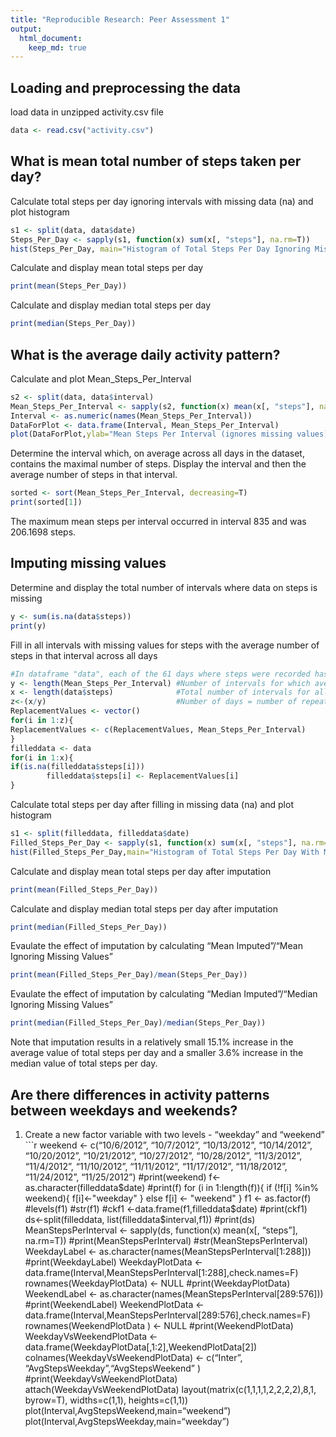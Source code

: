 ```yaml
---
title: "Reproducible Research: Peer Assessment 1"
output: 
  html_document:
    keep_md: true
---
```



## Loading and preprocessing the data

load data in unzipped activity.csv file
```r
data <- read.csv("activity.csv")
```

## What is mean total number of steps taken per day?

Calculate total steps per day ignoring intervals with missing data (na) and plot histogram
```r
s1 <- split(data, data$date)
Steps_Per_Day <- sapply(s1, function(x) sum(x[, "steps"], na.rm=T))
hist(Steps_Per_Day, main="Histogram of Total Steps Per Day Ignoring Missing Values",xlab="Total Steps Per Day (ignores missing values)")
```

Calculate and display mean total steps per day
```r
print(mean(Steps_Per_Day))
```

Calculate and display median total steps per day
```r
print(median(Steps_Per_Day))
```

## What is the average daily activity pattern?
Calculate and plot Mean_Steps_Per_Interval
```r
s2 <- split(data, data$interval)
Mean_Steps_Per_Interval <- sapply(s2, function(x) mean(x[, "steps"], na.rm=T))
Interval <- as.numeric(names(Mean_Steps_Per_Interval))
DataForPlot <- data.frame(Interval, Mean_Steps_Per_Interval)
plot(DataForPlot,ylab="Mean Steps Per Interval (ignores missing values)", main="Average Daily Activity Pattern")
```

Determine the interval which, on average across all days in the dataset, contains the maximal number of steps. Display the interval and then the average number of steps in that interval.
```r
sorted <- sort(Mean_Steps_Per_Interval, decreasing=T)
print(sorted[1])
```
The maximum mean steps per interval occurred in interval 835 and was 206.1698 steps.

## Imputing missing values

Determine and display the total number of intervals where data on steps is missing
```r
y <- sum(is.na(data$steps))
print(y)
```

Fill in all intervals with missing values for steps with the average number of steps in that interval across all days
```r
#In dataframe "data", each of the 61 days where steps were recorded has exactly 288 intervals. "Mean_Steps_Per_Interval" has the average number of steps in each of the 288 intervals (ignoring missing values). These average values were used to fill in missing values. To do this, I first created a long "filling vector" called "ReplacementValues" which consisted of 61 repeats of the average values. I then copied "data" into "filled data" and looped through "filled data", replacing each NA with the average value from "Replacement Values". I did lots of checks to be sure this worked to replace all missing values with the average value for that interval across all days.
y <- length(Mean_Steps_Per_Interval) #Number of intervals for which average was determined
x <- length(data$steps)              #Total number of intervals for all days
z<-(x/y)                             #Number of days = number of repeats to create in filling vector
ReplacementValues <- vector()
for(i in 1:z){
ReplacementValues <- c(ReplacementValues, Mean_Steps_Per_Interval)       
}
filleddata <- data
for(i in 1:x){
if(is.na(filleddata$steps[i]))
        filleddata$steps[i] <- ReplacementValues[i]
}
```

Calculate total steps per day after filling in missing data (na) and plot histogram
```r
s1 <- split(filleddata, filleddata$date)
Filled_Steps_Per_Day <- sapply(s1, function(x) sum(x[, "steps"], na.rm=T))
hist(Filled_Steps_Per_Day,main="Histogram of Total Steps Per Day With Missing Values Imputed",xlab="Total Steps Per Day (missing values replaced with mean across all days)")
```

Calculate and display mean total steps per day after imputation
```r
print(mean(Filled_Steps_Per_Day))
```

Calculate and display median total steps per day after imputation
```r
print(median(Filled_Steps_Per_Day))
```

Evaulate the effect of imputation by calculating "Mean Imputed"/"Mean Ignoring Missing Values"
```r
print(mean(Filled_Steps_Per_Day)/mean(Steps_Per_Day))
```

Evaulate the effect of imputation by calculating "Median Imputed"/"Median Ignoring Missing Values"
```r
print(median(Filled_Steps_Per_Day)/median(Steps_Per_Day))
```

Note that imputation results in a relatively small 15.1% increase in the average value of total steps per day and a smaller 3.6% increase in the median value of total steps per day. 

## Are there differences in activity patterns between weekdays and weekends?

1. Create a new factor variable with two levels - "weekday" and "weekend"
```r
weekend <- c("10/6/2012", "10/7/2012", "10/13/2012", "10/14/2012", "10/20/2012", "10/21/2012", "10/27/2012", "10/28/2012", "11/3/2012", "11/4/2012", "11/10/2012", "11/11/2012", "11/17/2012", "11/18/2012", "11/24/2012", "11/25/2012")
#print(weekend)
f<-as.character(filleddata$date)
#print(f)
for (i in 1:length(f)){
        if (!f[i] %in% weekend){
                f[i]<-"weekday"
        }
        else f[i] <- "weekend"
}
f1 <- as.factor(f)
#levels(f1)
#str(f1)
#ckf1 <-data.frame(f1,filleddata$date)
#print(ckf1)
ds<-split(filleddata, list(filleddata$interval,f1))
#print(ds)
MeanStepsPerInterval <- sapply(ds, function(x) mean(x[, "steps"], na.rm=T))
#print(MeanStepsPerInterval)
#str(MeanStepsPerInterval)
WeekdayLabel <- as.character(names(MeanStepsPerInterval[1:288]))
#print(WeekdayLabel)
WeekdayPlotData <- data.frame(Interval,MeanStepsPerInterval[1:288],check.names=F)
rownames(WeekdayPlotData) <- NULL
#print(WeekdayPlotData)
WeekendLabel <- as.character(names(MeanStepsPerInterval[289:576]))
#print(WeekendLabel)
WeekendPlotData <- data.frame(Interval,MeanStepsPerInterval[289:576],check.names=F)
rownames(WeekendPlotData ) <- NULL
#print(WeekendPlotData)
WeekdayVsWeekendPlotData <- data.frame(WeekdayPlotData[,1:2],WeekendPlotData[2])
colnames(WeekdayVsWeekendPlotData) <- c("Inter", "AvgStepsWeekday","AvgStepsWeekend" )
#print(WeekdayVsWeekendPlotData)
attach(WeekdayVsWeekendPlotData)
layout(matrix(c(1,1,1,1,2,2,2,2),8,1, byrow=T), widths=c(1,1), heights=c(1,1))
plot(Interval,AvgStepsWeekend,main="weekend")
plot(Interval,AvgStepsWeekday,main="weekday")